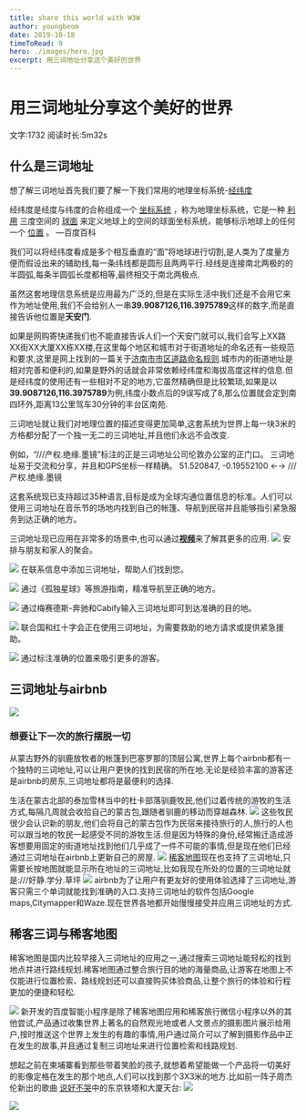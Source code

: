 ```yaml
---
title: share this world with W3W
author: youngbeom
date: 2019-10-18
timeToRead: 9
hero: ./images/hero.jpg
excerpt: 用三词地址分享这个美好的世界
---
```


# 用三词地址分享这个美好的世界
文字:1732    阅读时长:5m32s

## 什么是三词地址 
想了解三词地址首先我们要了解一下我们常用的地理坐标系统-[经纬度](https://baike.baidu.com/item/%E7%BB%8F%E7%BA%AC%E5%BA%A6)   

经纬度是经度与纬度的合称组成一个 [坐标系统](https://baike.baidu.com/item/%E5%9D%90%E6%A0%87%E7%B3%BB%E7%BB%9F/4725756) ，称为地理坐标系统，它是一种 [利用](https://baike.baidu.com/item/%E5%88%A9%E7%94%A8/882910) 三度空间的 [球面](https://baike.baidu.com/item/%E7%90%83%E9%9D%A2/5889102) 来定义地球上的空间的球面坐标系统，能够标示地球上的任何一个 [位置](https://baike.baidu.com/item/%E4%BD%8D%E7%BD%AE/36166) 。 —百度百科

我们可以将经纬度看成是多个相互垂直的“面”将地球进行切割,是人类为了度量方便而假设出来的辅助线,每一条纬线都是圆形且两两平行.经线是连接南北两极的的半圆弧,每条半圆弧长度都相等,最终相交于南北两极点.  

虽然这套地理信息系统是应用最为广泛的,但是在实际生活中我们还是不会用它来作为地址使用,我们不会给别人一串**39.9087126,116.3975789**这样的数字,而是直接告诉他位置是**天安门**. 

如果是网购寄快递我们也不能直接告诉人们一个天安门就可以,我们会写上XX路XX街XX大厦XX栋XX楼,在这里每个地区和城市对于街道地址的命名还有一些规范和要求,这里是网上找到的一篇关于[济南市市区道路命名规则](https://baike.baidu.com/item/%E6%B5%8E%E5%8D%97%E5%B8%82%E5%B8%82%E5%8C%BA%E9%81%93%E8%B7%AF%E5%91%BD%E5%90%8D%E8%A7%84%E5%88%99).城市内的街道地址是相对完善和便利的,如果是野外的话就会非常依赖经纬度和海拔高度这样的信息.但是经纬度的使用还有一些相对不足的地方,它虽然精确但是比较繁琐,如果是以**39.9087126,116.3975789**为例,纬度小数点后的9误写成了8,那么位置就会定到南四环外,距离13公里驾车30分钟的丰台区南苑.  

三词地址就让我们对地理位置的描述变得更加简单,这套系统为世界上每一块3米的方格都分配了一个独一无二的三词地址,并且他们永远不会改变.  

例如，“///产权.绝缘.墨镜”标注的正是三词地址公司伦敦办公室的正门口。
三词地址易于交流和分享，并且和GPS坐标一样精确。
51.520847,  -0.19552100 ←→  ///产权.绝缘.墨镜

这套系统现已支持超过35种语言,目标是成为全球沟通位置信息的标准。人们可以使用三词地址在音乐节的场地内找到自己的帐篷、导航到民宿并且能够指引紧急服务到达正确的地方。

三词地址现已应用在非常多的场景中,也可以通过[**视频**](https://player.youku.com/embed/XNDMwNDMwMDkzNg==?autoplay=true)来了解其更多的应用.
![](./images/share-this-world-with-W3W-1.jpg)
安排与朋友和家人的聚会。  

![](./images/share-this-world-with-W3W-2.jpg)
在联系信息中添加三词地址，帮助人们找到您。  

![](./images/share-this-world-with-W3W-3.jpg)
通过《孤独星球》等旅游指南，精准导航至正确的地方。  

![](./images/share-this-world-with-W3W-4.jpg)
通过梅赛德斯-奔驰和Cabify输入三词地址即可到达准确的目的地。  

![](./images/share-this-world-with-W3W-5.jpg)
联合国和红十字会正在使用三词地址，为需要救助的地方请求或提供紧急援助。 

![](./images/share-this-world-with-W3W-6.jpg)
通过标注准确的位置来吸引更多的游客。

## 三词地址与airbnb
![](./images/share-this-world-with-W3W-7.jpg)
### 想要让下一次的旅行摆脱一切
从蒙古野外的驯鹿放牧者的帐篷到巴塞罗那的顶层公寓,世界上每个airbnb都有一个独特的三词地址,可以让用户更快的找到民宿的所在地.无论是经验丰富的游客还是airbnb的房东,三词地址都将是最便利的选择.  

生活在蒙古北部的泰加雪林当中的杜卡部落驯鹿牧民,他们过着传统的游牧的生活方式,每隔几周就会收拾自己的蒙古包,跟随者驯鹿的移动而穿越森林.
![](./images/share-this-world-with-W3W-8.jpg)
这些牧民很少会认识新的朋友,他们会将自己的蒙古包作为民宿来接待旅行的人,旅行的人也可以跟当地的牧民一起感受不同的游牧生活.但是因为特殊的身份,经常搬迁造成游客想要用固定的街道地址找到他们几乎成了一件不可能的事情,但是现在他们已经通过三词地址在airbnb上更新自己的房屋.
![](./images/share-this-world-with-W3W-9.jpg)
[稀客地图](http://app.ckditu.com/)现在也支持了三词地址,只需要长按地图就能显示所在地址的三词地址,比如我现在所处的位置的三词地址就是:///好静.学分.草坪
![](./images/share-this-world-with-W3W-10.jpg)
airbnb为了让用户有更友好的使用体验选择了三词地址,游客只需三个单词就能找到准确的入口.支持三词地址的软件包括Google maps,Citymapper和Waze.现在世界各地都开始慢慢接受并应用三词地址的方式.  

## 稀客三词与稀客地图
稀客地图是国内比较早接入三词地址的应用之一,通过搜索三词地址能轻松的找到地点并进行路线规划.稀客地图通过整合旅行目的地的海量商品,让游客在地图上不仅能进行位置检索、路线规划还可以直接购买体验商品,让整个旅行的体验和行程更加的便捷和轻松.  

![](./images/share-this-world-with-W3W-11.jpg)
新开发的百度智能小程序是除了稀客地图应用和稀客旅行微信小程序以外的其他尝试,产品通过收集世界上著名的自然观光地或者人文景点的摄影图片展示给用户,按时推送这个世界上发生的有趣的事情,用户通过简介可以了解到摄影作品中正在发生的故事,并且通过复制三词地址来进行位置检索和线路规划.

想起之前在柬埔寨看到那些带着笑脸的孩子,就想着希望能做一个产品将一切美好的影像定格在发生的那个地点,人们可以找到那个3X3米的地方.比如前一阵子周杰伦新出的歌曲 [说好不哭](https://y.qq.com/n/m/detail/mv/index.html?vid=t0032kwa29w)中的东京铁塔和大厦天台:
![](./images/share-this-world-with-W3W-12.jpg)  

![](./images/share-this-world-with-W3W-13.jpg)
